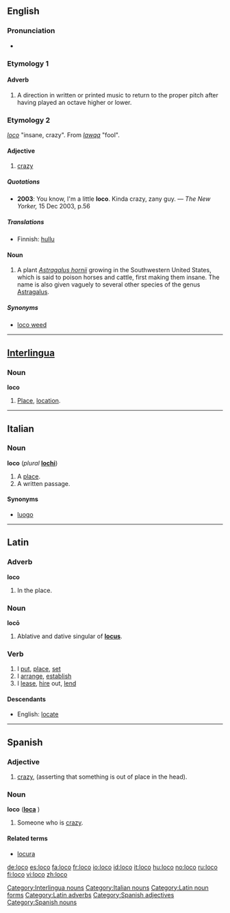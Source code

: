 ==English==

===Pronunciation===
*{{rhymes|əʊkəʊ}}

===Etymology 1===
{{IT.}}

====Adverb====
{{en-adj}}

# {{music}} A direction in written or printed music to return to the proper pitch after having played an octave higher or lower.

===Etymology 2===
{{S.}} ''[[#spanish|loco]]'' "insane, crazy". From  {{Arab.}} ''[[lawqa]]'' "fool".

====Adjective====
{{en-adj}}

# {{colloquial}} [[crazy]]

=====Quotations=====
*'''2003''': You know, I'm a little '''loco'''.  Kinda crazy, zany guy. &mdash; ''The New Yorker,'' 15 Dec 2003, p.56

=====Translations=====
{{trans-top|crazy}}
*Finnish: [[hullu]]
{{trans-mid}}
{{trans-bottom}}

====Noun====
{{en-noun}}

# {{botany}} A plant ''[[Astragalus hornii]]'' growing in the Southwestern United States, which is said to poison horses and cattle, first making them insane. The name is also given vaguely to several other species of the genus [[Astragalus]]. 

=====Synonyms=====
*[[loco weed]]

----

==[[Interlingua]]==

===Noun===
'''loco'''

# [[place|Place]], [[location]].

[[Category:Interlingua nouns]]

----

==Italian==

===Noun===
'''loco''' (''plural'' '''[[lochi]]''')

# A [[place]].
# A written passage.

====Synonyms====
*[[luogo]]

[[Category:Italian nouns]]

----

==Latin==

===Adverb===
'''loco'''

# {{rfv-sense}} In the place.

===Noun===
'''locō'''

# Ablative and dative singular of '''[[locus]]'''.

===Verb===
{{la-verb|loco|locō|locare|locāre|locavi|locāvī|locatum|locātum}}

# I [[put]], [[place]], [[set]]
# I [[arrange]], [[establish]]
# I [[lease]], [[hire]] out, [[lend]]

{{la-inflec-are|loc}}

====Descendants====
*English: [[locate]]

[[Category:Latin noun forms]]
[[Category:Latin adverbs]]

----

==Spanish==

===Adjective===
{{es-adj|f=loca}}

# [[crazy]], (asserting that something is out of place in the head).

===Noun===
'''loco''' {{m}} ('''[[loca]]''' {{f}})

# Someone who is [[crazy]].

====Related terms====
* [[locura]]

[[Category:Spanish adjectives]]
[[Category:Spanish nouns]]

[[de:loco]]
[[es:loco]]
[[fa:loco]]
[[fr:loco]]
[[io:loco]]
[[id:loco]]
[[it:loco]]
[[hu:loco]]
[[no:loco]]
[[ru:loco]]
[[fi:loco]]
[[vi:loco]]
[[zh:loco]]